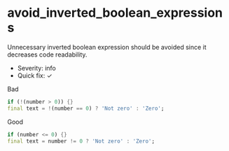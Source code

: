 # avoid_inverted_boolean_expressions

Unnecessary inverted boolean expression should be avoided since it decreases code readability.

- Severity: info
- Quick fix: ✓

Bad

```dart
if (!(number > 0)) {}
final text = !(number == 0) ? 'Not zero' : 'Zero';
```

Good

```dart
if (number <= 0) {}
final text = number != 0 ? 'Not zero' : 'Zero';
```
